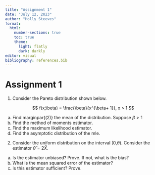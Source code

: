 ```yaml
---
title: "Assignment 1"
date: "July 12, 2023"
author: "Holly Steeves"
format: 
  html: 
    number-sections: true
    toc: true
    theme: 
      light: flatly
      dark: darkly
editor: visual
bibliography: references.bib
---
```


# Assignment 1

1.  Consider the Pareto distribution shown below.

$$
f(x;\beta) = \frac{\beta}{x^{\beta+ 1}}, x > 1
$$

a.  Find marginpar{(2)} the mean of the distribution. Suppose $\beta > 1$
b.  Find \marginpar{(2)} the method of moments estimator.
c.  Find \marginpar{(3)} the maximum likelihood estimator.
d.  Find \marginpar{(5)} the asymptotic distribution of the mle.

<!-- -->

2.  Consider the uniform distribution on the interval (0,$\theta$). Consider the estimator $\hat{\theta} = 2\bar{X}$.

<!-- -->

a.  Is \marginpar{(2)} the estimator unbiased? Prove. If not, what is the bias?
b.  What \marginpar{(2)} is the mean squared error of the estimator?
c.  Is \marginpar{(2)} this estimator sufficient? Prove.
